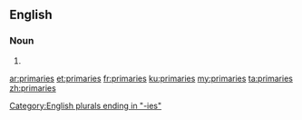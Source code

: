 ==English==

===Noun===
{{head|en|plural}}

# {{plural of|primary|lang=en|nocat=1}}

[[Category:English plurals ending in "-ies"]]

[[ar:primaries]]
[[et:primaries]]
[[fr:primaries]]
[[ku:primaries]]
[[my:primaries]]
[[ta:primaries]]
[[zh:primaries]]